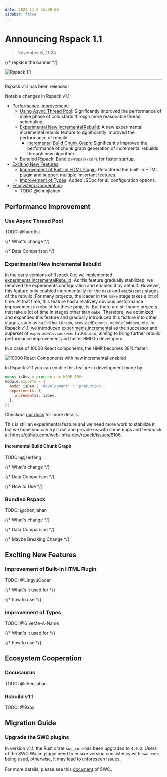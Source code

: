 ```yaml
---
date: 2024-11-6 16:00:00
sidebar: false
---
```


# Announcing Rspack 1.1

> November 6, 2024

{/* replace the banner */}

![Rspack 1.1](https://assets.rspack.dev/rspack/rspack-banner-v1-0.png)

---

Rspack v1.1 has been released!

Notable changes in Rspack v1.1:

- [Performance Improvement](#performance-improvement):
  - [Using Async Thread Pool](#use-async-thread-pool): Significantly improved the performance of make phase of cold starts through more reasonable thread scheduling.
  - [Experimental New Incremental Rebuild](#experimental-new-incremental-rebuild): A new experimental incremental rebuild feature to significantly improved the performance of rebuild.
    - [Incremental Build Chunk Graph](#experimental-incremental-build-chunk-graph): Significantly improved the performance of chunk graph generation of incremental rebuilds through new algorithm.
  - [Bundled Rspack](#bundled-rspack): Bundle `@rspack/core` for faster startup.
- [Exciting New Features](#exciting-new-features):
  - [Improvement of Built-in HTML Plugin](#improvement-of-built-in-html-plugin): Refactored the built-in HTML plugin and support multiple important features.
  - [Improvement of Types](#improvement-of-types): Added JSDoc for all configuration options.
- [Ecosystem Cooperation](#ecosystem-cooperation):
  - TODO @chenjiahan

## Performance Improvement

### Use Async Thread Pool

TODO: @hardfist

{/* What's change */}

{/* Data Comparison */}

### Experimental New Incremental Rebuild

In the early versions of Rspack 0.x, we implemented [experiments.incrementalRebuild](https://v0.rspack.dev/config/experiments#experimentsincrementalrebuild). As this feature gradually stabilized, we removed the experiments configuration and enabled it by default. However, this feature only enabled incrementality for the `make` and `emitAssets` stages of the rebuild. For many projects, the loader in the `make` stage takes a lot of time. At that time, this feature had a relatively obvious performance improvement in rebuild for these projects. But there are still some projects that take a lot of time in stages other than `make`. Therefore, we optimized and expanded this feature and gradually introduced this feature into other stages, such as `buildChunkGraph`, `providedExports`, `moduleCodegen`, etc. In Rspack v1.1, we introduced [experiments.incremental](https://rspack.dev/config/experiments#experimentsincremental) as the successor and superset of `experiments.incrementalRebuild`, aiming to bring further rebuild performance improvement and faster HMR to developers.

In a case of 10000 React components, the HMR becomes 38% faster:

![10000 React Components with new incremental enabled](https://github.com/user-attachments/assets/7b8aaa3c-296b-4cfe-8bd2-25e1797f152c)

In Rspack v1.1 you can enable this feature in development mode by:

```js title=rspack.config.js
const isDev = process.env.NODE_ENV;
module.exports = {
  mode: isDev ? 'development' : 'production',
  experiments: {
    incremental: isDev,
  },
};
```

Checkout [our docs](https://rspack.dev/config/experiments#experimentsincremental) for more details.

This is still an experimental feature and we need more work to stabilize it, but we hope you can try it out and provide us with some bugs and feedback at https://github.com/web-infra-dev/rspack/issues/8106.

#### Incremental Build Chunk Graph

TODO: @jserfeng

{/* What's change */}

{/* Data Comparison */}

{/* How to Use */}

### Bundled Rspack

TODO: @chenjiahan

{/* What's change */}

{/* Data Comparison */}

{/* Maybe Breaking Change */}

## Exciting New Features

### Improvement of Built-in HTML Plugin

TODO: @LingyuCoder

{/* What's it used for */}

{/* how to use */}

### Improvement of Types

TODO: @GiveMe-A-Name

{/* What's it used for */}

{/* how to use */}

## Ecosystem Cooperation

### Docusaurus

TODO: @chenjiahan

### Rsbuild v1.1

TODO: @9aoy

## Migration Guide

### Upgrade the SWC plugins

In version v1.1, the Rust crate `swc_core` has been upgraded to `4.0.2`. Users of the SWC Wasm plugin need to ensure version consistency with `swc_core` being used, otherwise, it may lead to unforeseen issues.

For more details, please see this [document](https://swc.rs/docs/plugin/selecting-swc-core#091x) of SWC。
